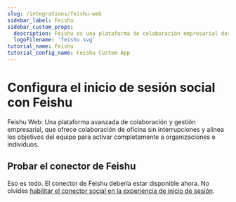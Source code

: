 ```yaml
---
slug: /integrations/feishu-web
sidebar_label: Feishu
sidebar_custom_props:
  description: Feishu es una plataforma de colaboración empresarial desarrollada por ByteDance. (Feishu is an enterprise collaboration platform developed by ByteDance.)
  logoFilename: 'feishu.svg'
tutorial_name: Feishu
tutorial_config_name: Feishu Custom App
---
```




# Configura el inicio de sesión social con Feishu

Feishu Web: Una plataforma avanzada de colaboración y gestión empresarial, que ofrece colaboración de oficina sin interrupciones y alinea los objetivos del equipo para activar completamente a organizaciones e individuos.

<GuideTip />

<Integration />

## Probar el conector de Feishu

Eso es todo. El conector de Feishu debería estar disponible ahora. No olvides [habilitar el conector social en la experiencia de inicio de sesión](/connectors/social-connectors/#enable-social-sign-in).

